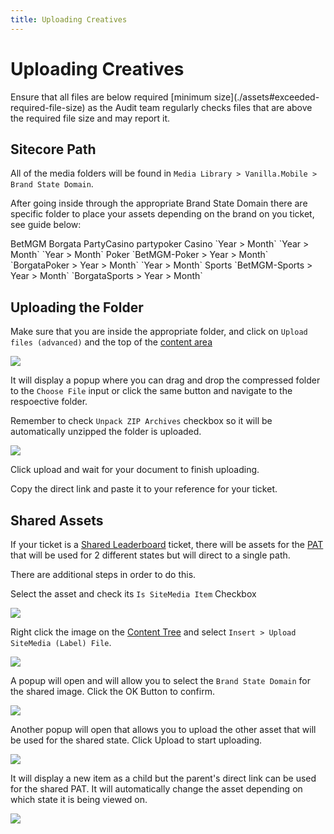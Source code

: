```yaml
---
title: Uploading Creatives
---
```


# Uploading Creatives

<Admonition type="tip" title="File Sizes">
  Ensure that all files are below required [minimum size](./assets#exceeded-required-file-size) as the Audit team regularly checks files that are above the required file size and may report it.
</Admonition>

## Sitecore Path

All of the media folders will be found in `Media Library > Vanilla.Mobile > Brand State Domain`.

After going inside through the appropriate Brand State Domain there are specific folder to place your assets depending on the brand on you ticket, see guide below:

<TinaTable topHeader={true} leftHeader={true}>
<TinaTableRow>
<TinaTableCell>

</TinaTableCell>
<TinaTableCell>
BetMGM
</TinaTableCell>
<TinaTableCell>
Borgata
</TinaTableCell>
<TinaTableCell>
PartyCasino
</TinaTableCell>
<TinaTableCell>
partypoker
</TinaTableCell>
</TinaTableRow>

<TinaTableRow>
<TinaTableCell>
Casino
</TinaTableCell>
<TinaTableCell>
`Year > Month`
</TinaTableCell>
<TinaTableCell>
`Year > Month`
</TinaTableCell>
<TinaTableCell>
`Year > Month`
</TinaTableCell>
<TinaTableCell>

</TinaTableCell>
</TinaTableRow>

<TinaTableRow>
<TinaTableCell>
Poker
</TinaTableCell>
<TinaTableCell>
`BetMGM-Poker > Year > Month`
</TinaTableCell>
<TinaTableCell>
`BorgataPoker > Year > Month`
</TinaTableCell>
<TinaTableCell>
</TinaTableCell>
<TinaTableCell>
`Year > Month`
</TinaTableCell>
</TinaTableRow>

<TinaTableRow>
<TinaTableCell>
Sports
</TinaTableCell>
<TinaTableCell>
`BetMGM-Sports > Year > Month`
</TinaTableCell>
<TinaTableCell>
`BorgataSports > Year > Month`
</TinaTableCell>
<TinaTableCell>
</TinaTableCell>
<TinaTableCell>
</TinaTableCell>
</TinaTableRow>

</TinaTable>

## Uploading the Folder

Make sure that you are inside the appropriate folder, and click on `Upload files (advanced)` and the top of the [content area](https://doc.sitecore.com/xp/en/users/100/sitecore-experience-platform/the-content-editor.html#:~\:text=contains%20no%20subitems.-,The%20content%20area,-The%20content%20area)

<img className="my-3" src="/img/builds/assets/upload-upload-btn.png" />

It will display a popup where you can drag and drop the compressed folder to the `Choose File` input or click the same button and navigate to the respoective folder.

Remember to check `Unpack ZIP Archives` checkbox so it will be automatically unzipped the folder is uploaded.

<img className="my-3 w-1/2 max-w-md" src="/img/builds/assets/upload-dialog.png" />

Click upload and wait for your document to finish uploading.

Copy the direct link and paste it to your reference for your ticket.

## Shared Assets

If your ticket is a [Shared Leaderboard](#) ticket, there will be assets for the [PAT](#) that will be used for 2 different states but will direct to a single path.

There are additional steps in order to do this.

Select the asset and check its `Is SiteMedia Item` Checkbox

<img className="my-3 max-w-lg" src="/img/builds/assets/asset-shared.png" />

Right click the image on the [Content Tree](https://doc.sitecore.com/xp/en/users/100/sitecore-experience-platform/the-content-editor.html#:~\:text=something%20like%20this%3A-,The%20content%20tree,-One%20of%20the) and select `Insert > Upload SiteMedia (Label) File`.

<img className="my-3 max-w-lg" src="/img/builds/assets/asset-upload-shared.png" />

A popup will open and will allow you to select the `Brand State Domain` for the shared image. Click the OK Button to confirm.

<img className="my-3 max-w-lg" src="/img/builds/assets/shared-select-state.png" />

Another popup will open that allows you to upload the other asset that will be used for the shared state. Click Upload to start uploading.

<img className="my-3 max-w-lg" src="/img/builds/assets/shared-to-upload.png" />

It will display a new item as a child but the parent's direct link can be used for the shared PAT. It will automatically change the asset depending on which state it is being viewed on.

<img className="my-3 w-1/2 max-w-sm" src="/img/builds/assets/shared-uploaded.png" />
